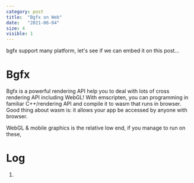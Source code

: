 ```yaml
---
category: post
title:  "Bgfx on Web"
date:   "2021-06-04"
size: 4
visible: 1
---
```


bgfx support many platform, let's see if we can embed it on this post...

# Bgfx
Bgfx is a powerful rendering API help you to deal with lots of cross rendering API including WebGL! With emscripten, you can programming in familiar C++/rendering API and compile it to wasm that runs in browser. Good thing about wasm is: it allows your app be accessed by anyone with browser.

WebGL & mobile graphics is the relative low end, if you manage to run on these, 

# Log
1. 

